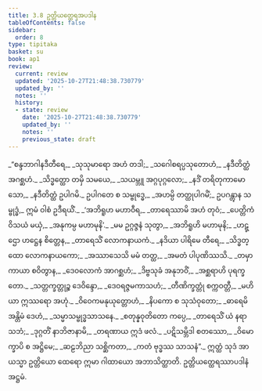 ```yaml
---
title: 3.8 ဥတ္တိယတ္ထေရအပဒါန
tableOfContents: false
sidebar:
  order: 8
type: tipitaka
basket: su
book: ap1
review:
  current: review
  updated: '2025-10-27T21:48:38.730779'
  updated_by: ''
  notes: ''
  history:
  - state: review
    date: '2025-10-27T21:48:38.730779'
    updated_by: ''
    notes: ''
    previous_state: draft
---
```



<ReviewStatus review={frontmatter.review} showDetails={true} />

<HypothesisAnnotation frontmatter={frontmatter} />

<DynamicBreadcrumb />

<Division number="169" book="ap1" e="ch" v="20" p="88">

<Paragraph number="1042" type="verses" book="ap1">
_“စန္ဒဘာဂါနဒီတီရေ,_  
_သုသုမာရော အဟံ တဒါ;_  
_သဂေါစရပ္ပသုတောဟံ,_  
_နဒီတိတ္ထံ အဂစ္ဆဟံ._  

</Paragraph>

</Division>
<Division number="170" book="ap1" e="ch" v="20" p="88">

<Paragraph number="1043" type="verses" book="ap1">
_သိဒ္ဓတ္ထော တမှိ သမယေ,_  
_သယမ္ဘူ အဂ္ဂပုဂ္ဂလော;_  
_နဒိံ တရိတုကာမော သော,_  
_နဒီတိတ္ထံ ဥပါဂမိ._  

</Paragraph>

</Division>
<Division number="171" book="ap1" e="ch" v="20" p="88">

<Paragraph number="1044" book="ap1">
ဥပါဂတေ စ သမ္ဗုဒ္ဓေ,_  
_အဟမ္ပိ တတ္ထုပါဂမိံ;_  
ဥပဂန္တွာန သမ္ဗုဒ္ဓံ,_  
ဣမံ ဝါစံ ဥဒီရယိံ._  

</Paragraph>

</Division>
<Division number="172" book="ap1" e="ch" v="20" p="88">

<Paragraph number="1045" type="verses" book="ap1">
_‘အဘိရူဟ မဟာဝီရ,_  
_တာရေဿာမိ အဟံ တုဝံ;_  
_ပေတ္တိကံ ဝိသယံ မယှံ,_  
_အနုကမ္ပ မဟာမုနိ’._  

</Paragraph>

</Division>
<Division number="173" book="ap1" e="ch" v="20" p="88">

<Paragraph number="1046" type="verses" book="ap1">
_မမ ဥဂ္ဂဇ္ဇနံ သုတွာ,_  
_အဘိရူဟိ မဟာမုနိ;_  
_ဟဋ္ဌော ဟဋ္ဌေန စိတ္တေန,_  
_တာရေသိံ လောကနာယကံ._  

</Paragraph>

</Division>
<Division number="174" book="ap1" e="ch" v="20" p="88">

<Paragraph number="1047" type="verses" book="ap1">
_နဒိယာ ပါရိမေ တီရေ,_  
_သိဒ္ဓတ္ထော လောကနာယကော;_  
_အဿာသေသိ မမံ တတ္ထ,_  
_အမတံ ပါပုဏိဿသိ._  

</Paragraph>

</Division>
<Division number="175" book="ap1" e="ch" v="20" p="88">

<Paragraph number="1048" type="verses" book="ap1">
_တမှာ ကာယာ စဝိတွာန,_  
_ဒေဝလောကံ အာဂစ္ဆဟံ;_  
_ဒိဗ္ဗသုခံ အနုဘဝိံ,_  
_အစ္ဆရာဟိ ပုရက္ခတော._  

</Paragraph>

</Division>
<Division number="176" book="ap1" e="ch" v="20" p="89">

<Paragraph number="1049" type="verses" book="ap1">
_သတ္တက္ခတ္တုဉ္စ ဒေဝိန္ဒော,_  
_ဒေဝရဇ္ဇမကာသဟံ;_  
_တီဏိက္ခတ္တုံ စက္ကဝတ္တီ,_  
_မဟိယာ ဣဿရော အဟုံ._  

</Paragraph>

</Division>
<Division number="177" book="ap1" e="ch" v="20" p="89">

<Paragraph number="1050" type="verses" book="ap1">
_ဝိဝေကမနုယုတ္တောဟံ,_  
_နိပကော စ သုသံဝုတော;_  
_ဓာရေမိ အန္တိမံ ဒေဟံ,_  
_သမ္မာသမ္ဗုဒ္ဓသာသနေ._  

</Paragraph>

</Division>
<Division number="178" book="ap1" e="ch" v="20" p="89">

<Paragraph number="1051" type="verses" book="ap1">
_စတုန္နဝုတိတော ကပ္ပေ,_  
_တာရေသိံ ယံ နရာသဘံ;_  
_ဒုဂ္ဂတိံ နာဘိဇာနာမိ,_  
_တရဏာယ ဣဒံ ဖလံ._  

</Paragraph>

</Division>
<Division number="179" book="ap1" e="ch" v="20" p="89">

<Paragraph number="1052" type="verses" book="ap1">
_ပဋိသမ္ဘိဒါ စတဿော,_  
_ဝိမောက္ခာပိ စ အဋ္ဌိမေ;_  
_ဆဠဘိညာ သစ္ဆိကတာ,_  
_ကတံ ဗုဒ္ဓဿ သာသနံ”._  

</Paragraph>

<Paragraph number="1053" book="ap1">
ဣတ္ထံ သုဒံ အာယသ္မာ ဥတ္တိယော ထေရော ဣမာ ဂါထာယော အဘာသိတ္ထာတိ.

</Paragraph>
</Division>

<Paragraph number="1054" type="center" book="ap1">
ဥတ္တိယတ္ထေရဿာပဒါနံ အဋ္ဌမံ.
</Paragraph>